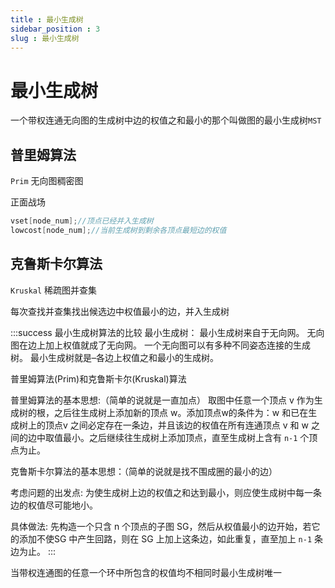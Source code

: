```yaml
---
title : 最小生成树
sidebar_position : 3
slug : 最小生成树
---
```

# 最小生成树


一个带权连通无向图的生成树中边的权值之和最小的那个叫做图的最小生成树`MST`

## 普里姆算法

`Prim`
无向图稠密图

正面战场

```cpp
vset[node_num];//顶点已经并入生成树
lowcost[node_num];//当前生成树到剩余各顶点最短边的权值
```

## 克鲁斯卡尔算法
`Kruskal`
稀疏图并查集

每次查找并查集找出候选边中权值最小的边，并入生成树

:::success 最小生成树算法的比较
最小生成树： 最小生成树来自于无向网。 无向图在边上加上权值就成了无向网。 一个无向图可以有多种不同姿态连接的生成树。 最小生成树就是–各边上权值之和最小的生成树。

普里姆算法(Prim)和克鲁斯卡尔(Kruskal)算法

普里姆算法的基本思想:（简单的说就是一直加点） 取图中任意一个顶点 v 作为生成树的根，之后往生成树上添加新的顶点 w。添加顶点w的条件为：w 和已在生成树上的顶点v 之间必定存在一条边，并且该边的权值在所有连通顶点 v 和 w 之间的边中取值最小。之后继续往生成树上添加顶点，直至生成树上含有 `n-1` 个顶点为止。

克鲁斯卡尔算法的基本思想：（简单的说就是找不围成圈的最小的边）

考虑问题的出发点: 为使生成树上边的权值之和达到最小，则应使生成树中每一条边的权值尽可能地小。

具体做法: 先构造一个只含 n 个顶点的子图 SG，然后从权值最小的边开始，若它的添加不使SG 中产生回路，则在 SG 上加上这条边，如此重复，直至加上 `n-1` 条边为止。
:::

当带权连通图的任意一个环中所包含的权值均不相同时最小生成树唯一
